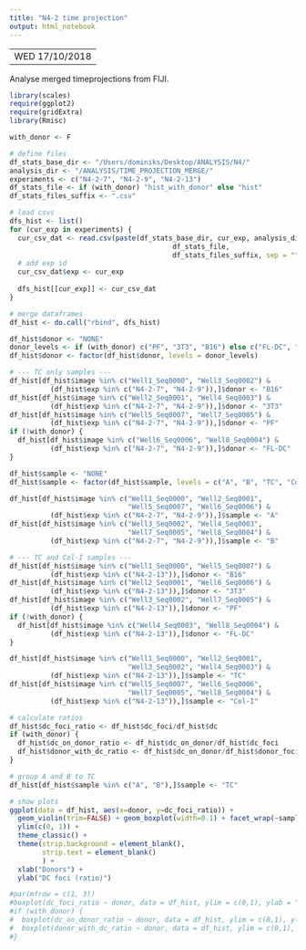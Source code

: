 ```yaml
---
title: "N4-2 time projection"
output: html_notebook
---
```


---
WED 17/10/2018
---

Analyse merged timeprojections from FIJI.

```r
library(scales)
require(ggplot2)
require(gridExtra)
library(Rmisc)

with_donor <- F

# define files
df_stats_base_dir <- "/Users/dominiks/Desktop/ANALYSIS/N4/"
analysis_dir <- "/ANALYSIS/TIME_PROJECTION_MERGE/"
experiments <- c("N4-2-7", "N4-2-9", "N4-2-13")
df_stats_file <- if (with_donor) "hist_with_donor" else "hist"
df_stats_files_suffix <- ".csv"

# load csvs
dfs_hist <- list()
for (cur_exp in experiments) {
  cur_csv_dat <- read.csv(paste(df_stats_base_dir, cur_exp, analysis_dir,
                                        df_stats_file,
                                        df_stats_files_suffix, sep = ""))
  # add exp id
  cur_csv_dat$exp <- cur_exp
  
  dfs_hist[[cur_exp]] <- cur_csv_dat
}

# merge dataframes
df_hist <- do.call("rbind", dfs_hist)

df_hist$donor <- "NONE"
donor_levels <- if (with_donor) c("PF", "3T3", "B16") else c("FL-DC", "PF", "3T3", "B16")
df_hist$donor <- factor(df_hist$donor, levels = donor_levels)

# --- TC only samples ---
df_hist[df_hist$image %in% c("Well1_Seq0000", "Well3_Seq0002") &
          (df_hist$exp %in% c("N4-2-7", "N4-2-9")),]$donor <- "B16"
df_hist[df_hist$image %in% c("Well2_Seq0001", "Well4_Seq0003") &
          (df_hist$exp %in% c("N4-2-7", "N4-2-9")),]$donor <- "3T3"
df_hist[df_hist$image %in% c("Well5_Seq0007", "Well7_Seq0005") &
          (df_hist$exp %in% c("N4-2-7", "N4-2-9")),]$donor <- "PF"
if (!with_donor) {
  df_hist[df_hist$image %in% c("Well6_Seq0006", "Well8_Seq0004") &
          (df_hist$exp %in% c("N4-2-7", "N4-2-9")),]$donor <- "FL-DC"
}

df_hist$sample <- "NONE"
df_hist$sample <- factor(df_hist$sample, levels = c("A", "B", "TC", "Col-I"))

df_hist[df_hist$image %in% c("Well1_Seq0000", "Well2_Seq0001",
                             "Well5_Seq0007", "Well6_Seq0006") &
          (df_hist$exp %in% c("N4-2-7", "N4-2-9")),]$sample <- "A"
df_hist[df_hist$image %in% c("Well3_Seq0002", "Well4_Seq0003",
                             "Well7_Seq0005", "Well8_Seq0004") &
          (df_hist$exp %in% c("N4-2-7", "N4-2-9")),]$sample <- "B"

# --- TC and Col-I samples ---
df_hist[df_hist$image %in% c("Well1_Seq0000", "Well5_Seq0007") &
          (df_hist$exp %in% c("N4-2-13")),]$donor <- "B16"
df_hist[df_hist$image %in% c("Well2_Seq0001", "Well6_Seq0006") &
          (df_hist$exp %in% c("N4-2-13")),]$donor <- "3T3"
df_hist[df_hist$image %in% c("Well3_Seq0002", "Well7_Seq0005") &
          (df_hist$exp %in% c("N4-2-13")),]$donor <- "PF"
if (!with_donor) {
  df_hist[df_hist$image %in% c("Well4_Seq0003", "Well8_Seq0004") &
          (df_hist$exp %in% c("N4-2-13")),]$donor <- "FL-DC"
}

df_hist[df_hist$image %in% c("Well1_Seq0000", "Well2_Seq0001",
                             "Well3_Seq0002", "Well4_Seq0003") &
          (df_hist$exp %in% c("N4-2-13")),]$sample <- "TC"
df_hist[df_hist$image %in% c("Well5_Seq0007", "Well6_Seq0006",
                             "Well7_Seq0005", "Well8_Seq0004") &
          (df_hist$exp %in% c("N4-2-13")),]$sample <- "Col-I"

# calculate ratios
df_hist$dc_foci_ratio <- df_hist$dc_foci/df_hist$dc
if (with_donor) {
  df_hist$dc_on_donor_ratio <- df_hist$dc_on_donor/df_hist$dc_foci
  df_hist$donor_with_dc_ratio <- df_hist$dc_on_donor/df_hist$donor_foci
}

# group A and B to TC
df_hist[df_hist$sample %in% c("A", "B"),]$sample <- "TC"

# show plots
ggplot(data = df_hist, aes(x=donor, y=dc_foci_ratio)) +
  geom_violin(trim=FALSE) + geom_boxplot(width=0.1) + facet_wrap(~sample, ncol = 2) +
  ylim(c(0, 1)) +
  theme_classic() +
  theme(strip.background = element_blank(),
        strip.text = element_blank()
        ) +
  xlab("Donors") +
  ylab("DC foci (ratio)")

#par(mfrow = c(1, 3))
#boxplot(dc_foci_ratio ~ donor, data = df_hist, ylim = c(0,1), ylab = "DC foci (%)")
#if (with_donor) {
#  boxplot(dc_on_donor_ratio ~ donor, data = df_hist, ylim = c(0,1), ylab = "DC on donors (%)")
#  boxplot(donor_with_dc_ratio ~ donor, data = df_hist, ylim = c(0,1), ylab = "donors with DC (%)")
#}
```







